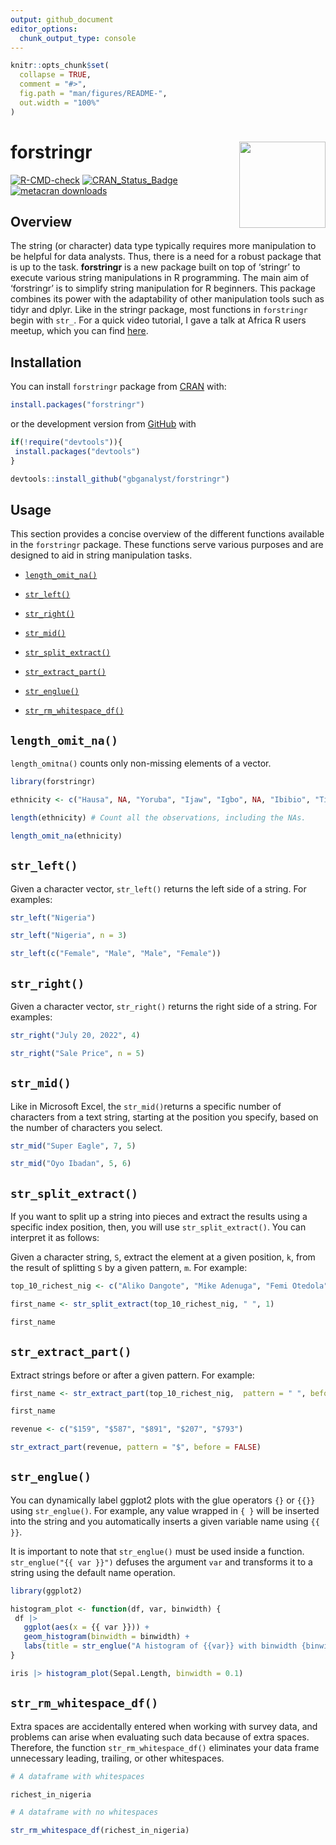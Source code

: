 ```yaml
---
output: github_document
editor_options: 
  chunk_output_type: console
---
```


<!-- README.md is generated from README.Rmd. Please edit that file -->

```r
knitr::opts_chunk$set(
  collapse = TRUE,
  comment = "#>",
  fig.path = "man/figures/README-",
  out.width = "100%"
)
```

# forstringr <a><img src='man/figures/logo.png' align="right" height="138.5" /></a>

<!-- badges: start -->
[![R-CMD-check](https://github.com/gbganalyst/forstringr/actions/workflows/R-CMD-check.yaml/badge.svg)](https://github.com/gbganalyst/forstringr/actions/workflows/R-CMD-check.yaml)
[![CRAN_Status_Badge](https://www.r-pkg.org/badges/version/forstringr)](https://cran.r-project.org/package=forstringr)
[![metacran downloads](https://cranlogs.r-pkg.org/badges/grand-total/forstringr)](https://cran.r-project.org/package=forstringr)
<!-- badges: end -->

## Overview

The string (or character) data type typically requires more manipulation to be helpful for data analysts. Thus, there is a need for a robust package that is up to the task. **forstringr** is a new package built on top of 'stringr' to execute various string manipulations in R programming. The main aim of 'forstringr' is to simplify string manipulation for R beginners. This package combines its power with the adaptability of other manipulation tools such as tidyr and dplyr. Like in the stringr package, most functions in `forstringr` begin with `str_`. For a quick video tutorial, I gave a talk at Africa R users meetup, which you can find [here](https://r4africa.org/event/1sept2022).


## Installation

You can install `forstringr` package from [CRAN](https://cran.r-project.org/) with:

```r
install.packages("forstringr")

```

or the development version from [GitHub](https://github.com/) with

``` r
if(!require("devtools")){
 install.packages("devtools")
}

devtools::install_github("gbganalyst/forstringr")
```

## Usage

This section provides a concise overview of the different functions available in the `forstringr` package. These functions serve various purposes and are designed to aid in string manipulation tasks.

- [`length_omit_na()`](#length_omit_na)

- [`str_left()`](#str_left) 

- [`str_right()`](#str_right) 

- [`str_mid()`](#str_mid) 

- [`str_split_extract()`](#str_split_extract) 

- [`str_extract_part()`](#str_extract_part)

- [`str_englue()`](#str_englue)

- [`str_rm_whitespace_df()`](#str_rm_whitespace_df)


## `length_omit_na()`

`length_omitna()` counts only non-missing elements of a vector.

```r
library(forstringr)

ethnicity <- c("Hausa", NA, "Yoruba", "Ijaw", "Igbo", NA, "Ibibio", "Tiv", "Fulani", "Kanuri", "Others")

length(ethnicity) # Count all the observations, including the NAs.

length_omit_na(ethnicity)
```

## `str_left()` 

Given a character vector, `str_left()` returns the left side of a string. For examples:

```r

str_left("Nigeria")

str_left("Nigeria", n = 3)

str_left(c("Female", "Male", "Male", "Female"))
```

## `str_right()` 

Given a character vector, `str_right()` returns the right side of a string. For examples:

```r

str_right("July 20, 2022", 4)

str_right("Sale Price", n = 5)
```

## `str_mid()` 

Like in Microsoft Excel, the `str_mid()`returns a specific number of characters from a text string, starting at the position you specify, based on the number of characters you select.

```r
str_mid("Super Eagle", 7, 5)

str_mid("Oyo Ibadan", 5, 6)
```

## `str_split_extract()` 

If you want to split up a string into pieces and extract the results using a specific index position, then, you will use `str_split_extract()`. You can interpret it as follows:

Given a character string, `S`, extract the element at a given position, `k`, from the result of splitting `S` by a given pattern, `m`. For example:

```r
top_10_richest_nig <- c("Aliko Dangote", "Mike Adenuga", "Femi Otedola", "Arthur Eze", "Abdulsamad Rabiu", "Cletus Ibeto", "Orji Uzor Kalu", "ABC Orjiakor", "Jimoh Ibrahim", "Tony Elumelu")

first_name <- str_split_extract(top_10_richest_nig, " ", 1)

first_name
```

## `str_extract_part()` 

Extract strings before or after a given pattern. For example:

```r
first_name <- str_extract_part(top_10_richest_nig,  pattern = " ", before = TRUE)

first_name

revenue <- c("$159", "$587", "$891", "$207", "$793")

str_extract_part(revenue, pattern = "$", before = FALSE)
```

## `str_englue()` 

You can dynamically label ggplot2 plots with the glue operators `{}` or `{{}}` using `str_englue()`. For example, any value wrapped in `{ }` will be inserted into the string and you automatically inserts a given variable name using `{{ }}`.

It is important to note that `str_englue()` must be used inside a function. `str_englue("{{ var }}")` defuses the argument `var` and transforms it to a string using the default name operation.

```r
library(ggplot2)

histogram_plot <- function(df, var, binwidth) {
 df |>
   ggplot(aes(x = {{ var }})) +
   geom_histogram(binwidth = binwidth) +
   labs(title = str_englue("A histogram of {{var}} with binwidth {binwidth}"))
}

iris |> histogram_plot(Sepal.Length, binwidth = 0.1)
```


## `str_rm_whitespace_df()`

Extra spaces are accidentally entered when working with survey data, and problems can arise when evaluating such data because of extra spaces. Therefore, the function `str_rm_whitespace_df()` eliminates your data frame unnecessary leading, trailing, or other whitespaces.

```r
# A dataframe with whitespaces

richest_in_nigeria
```
```r
# A dataframe with no whitespaces

str_rm_whitespace_df(richest_in_nigeria)
```



